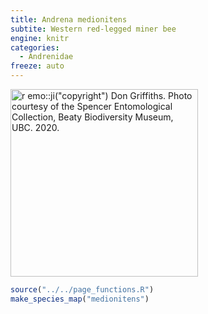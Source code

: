 ```yaml
---
title: Andrena medionitens
subtite: Western red-legged miner bee
engine: knitr
categories:
  - Andrenidae
freeze: auto
---
```

[![`r emo::ji("copyright")` Don Griffiths. Photo courtesy of the Spencer Entomological Collection, Beaty Biodiversity Museum, UBC. 2020.](https://www.zoology.ubc.ca/entomology/main/Hymenoptera/Andrenidae/Andrena%20medionitens%20female%20(3lateral)%20%20SEM-UBC%20HYM-14755.jpg){height=300}](https://www.zoology.ubc.ca/entomology/main/Hymenoptera/Andrenidae/Andrena%20medionitens.php)

```r
source("../../page_functions.R")
make_species_map("medionitens")
```
